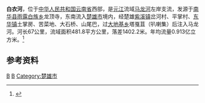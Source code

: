'''白衣河'''，位于[[中华人民共和国|中华人民共和国]][[云南省|云南省]]西部，是[[元江_(红河)|元江]]流域[[马龙河_(元江)|马龙河]]左岸支流，发源于[[南华县|南华县]][[雨露白族乡|雨露白族乡]]龙顶寺，东南流入[[楚雄市|楚雄市]]境内，经楚雄[[紫溪镇|紫溪镇]]岔河村、平掌村、[[东华镇_(楚雄市)|东华镇]]土掌房、苦菜地、大石桥、山尾巴，过[[大地基乡|大地基乡]]塔戛苴（叭喇集）后注入马龙河。河长67公里，流域面积481.8平方公里，落差1402.2米。年均流量0.913亿立方米。<ref name="中国河湖大典">{{cite book zh |author=《[[中国河湖大典|中国河湖大典]]》编纂委员会 |title=《中国河湖大典·珠江卷》 |format=M |edition=1 |location=北京 |publisher=中国水利水电出版社 |date=2013年1月 |pages=410页 |id= ISBN 978-7-5170-0561-2}}</ref>
==参考资料==
{{reflist}}
[[Category:红河水系|B]]
[[Category:楚雄河流|B]]
[[Category:楚雄市|Category:楚雄市]]
